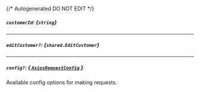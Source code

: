 {/* Autogenerated DO NOT EDIT  */}

##### `customerId`: *{`string`}*

---
##### `editCustomer?`: *{`shared.EditCustomer`}*
<Collapsible>
    <EditCustomer/>
</Collapsible>

---
##### `config?`: [*{ `AxiosRequestConfig` }*](https://axios-http.com/docs/req_config)
Available config options for making requests.


